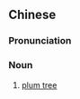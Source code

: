{{also|李树}}
==Chinese==
{{zh-forms|s=李树}}

===Pronunciation===
{{zh-pron
|m=lǐshù
|c=lei5 syu6
|mn=lí-chhiū
|cat=n
}}

===Noun===
{{zh-noun}}

# [[plum tree]]